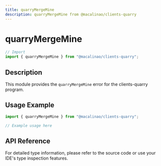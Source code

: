 ```yaml
---
title: quarryMergeMine
description: quarryMergeMine from @macalinao/clients-quarry
---
```


# quarryMergeMine

```typescript
// Import
import { quarryMergeMine } from "@macalinao/clients-quarry";
```

## Description

This module provides the `quarryMergeMine` error for the clients-quarry program.

## Usage Example

```typescript
import { quarryMergeMine } from "@macalinao/clients-quarry";

// Example usage here
```

## API Reference

For detailed type information, please refer to the source code or use your IDE's type inspection features.
